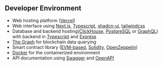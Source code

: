 ## Developer Environment

- Web hosting platform ([Vercel](https://www.vercel.com/))  
- Web interface using [Next.js](https://nextjs.org/), [Typescript](https://www.typescriptlang.org/), [shadcn-ui](https://ui.shadcn.com/), [tailwindcss](https://tailwindcss.com/)  
- Database and backend hosting([ClickHouse](https://clickhouse.com/), [PostgreSQL](https://www.postgresql.org/) or [GraphQL](https://graphql.org/)) with backend in [Typescript](https://www.typescriptlang.org/) and [Express](https://expressjs.com/)  
- [The Graph](https://thegraph.com/) for blockchain data querying  
- Smart contract library ([EVM-based](https://ethereum.org/developers/docs/evm/), [Solidity](https://soliditylang.org/), [OpenZeppelin](https://www.openzeppelin.com/))  
- [Docker](https://www.docker.com/) for the containerized environment  
- API documentation using [Swagger](https://swagger.io/) and [OpenAPI](https://www.openapis.org/)